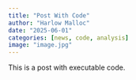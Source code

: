 ```yaml
---
title: "Post With Code"
author: "Harlow Malloc"
date: "2025-06-01"
categories: [news, code, analysis]
image: "image.jpg"
---
```


This is a post with executable code.
